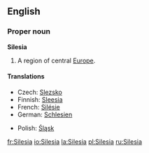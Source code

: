 ==English==

===Proper noun===
{{wikipedia}}
'''Silesia'''

# A region of central [[Europe]].

====Translations====
{{trans-top|region}}
*Czech: [[Slezsko]] {{n}}
*Finnish: [[Sleesia]]
*French: [[Silésie]] {{f}}
*German: [[Schlesien]]
{{trans-mid}}
*Polish: [[Śląsk]] {{m}}
{{trans-bottom}}

[[fr:Silesia]]
[[io:Silesia]]
[[la:Silesia]]
[[pl:Silesia]]
[[ru:Silesia]]